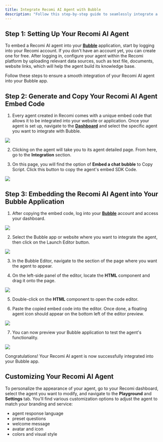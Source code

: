 ```yaml
---
title: Integrate Recomi AI Agent with Bubble
description: "Follow this step-by-step guide to seamlessly integrate a Recomi AI agent with Bubble, enhancing your website's interactive capabilities."
---
```


## Step 1: Setting Up Your Recomi AI Agent

To embed a Recomi AI agent into your [**Bubble**](https://bubble.io/) application, start by logging into your Recomi account. If you don't have an account yet, you can create one for free. After logging in, configure your agent within the Recomi platform by uploading relevant data sources, such as text file, documents, website links, which will help the agent build its knowledge base.

Follow these steps to ensure a smooth integration of your Recomi AI agent into your Bubble app.

## Step 2: Generate and Copy Your Recomi AI Agent Embed Code

1. Every agent created in Recomi comes with a unique embed code that allows it to be integrated into your website or application. Once your agent is set up, navigate to the [**Dashboard**](https://recomi.powerdrill.ai/agents) and select the specific agent you want to integrate with Bubble.

<img src="/images/agent_list.png"/>

2. Clicking on the agent will take you to its agent detailed page. From here, go to the **Integration** section.

3. On this page, you will find the option of **Embed a chat bubble** to Copy Script. Click this button to copy the agent's embed SDK Code.

<img src="/images/agent_bubble_code.png"/>

## Step 3: Embedding the Recomi AI Agent into Your Bubble Application

1. After copying the embed code, log into your [**Bubble**](https://bubble.io/) account and access your dashboard.

<img src="/images/bubble_1.png"/>

2. Select the Bubble app or website where you want to integrate the agent, then click on the Launch Editor button.

<img src="/images/bubble_2.png"/>

3. In the Bubble Editor, navigate to the section of the page where you want the agent to appear.

4. On the left-side panel of the editor, locate the **HTML** component and drag it onto the page.

<img src="/images/bubble_3.png"/>

5. Double-click on the **HTML** component to open the code editor.

6. Paste the copied embed code into the editor. Once done, a floating agent icon should appear on the bottom left of the editor preview.

<img src="/images/bubble_4.png"/>

7. You can now preview your Bubble application to test the agent's functionality.

<img src="/images/bubble_5.png"/>

Congratulations! Your Recomi AI agent is now successfully integrated into your Bubble app.

## Customizing Your Recomi AI Agent

To personalize the appearance of your agent, go to your Recomi dashboard, select the agent you want to modify, and navigate to the **Playground** and **Settings** tab. You'll find various customization options to adjust the agent to match your branding and service:
- agent response language
- preset questions
- welcome message
- avatar and icon
- colors and visual style
